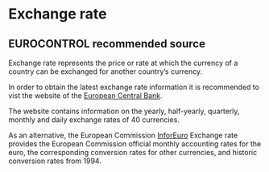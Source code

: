 # Exchange rate {#sec-exchange-rate}

## EUROCONTROL recommended source

Exchange rate represents the price or rate at which the currency of a country 
can be exchanged for another country’s currency. 

In order to obtain the latest exchange rate information it is recommended to 
vist the website of the [European Central Bank](http://sdw.ecb.europa.eu/).

The website contains information on the yearly, half-yearly, quarterly, monthly
and daily exchange rates of 40 currencies.

As an alternative, the European Commission [InforEuro](https://commission.europa.eu/funding-tenders/procedures-guidelines-tenders/information-contractors-and-beneficiaries/exchange-rate-inforeuro_en) Exchange rate provides the European Commission official monthly accounting rates
for the euro, the corresponding conversion rates for other currencies, and historic
conversion rates from 1994.

